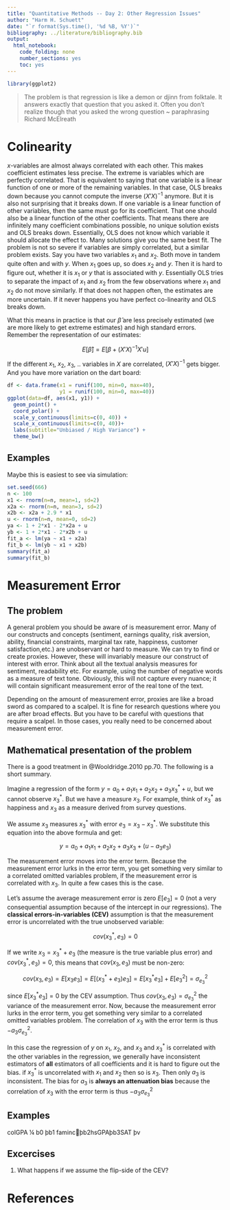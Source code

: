 ```yaml
---
title: "Quantitative Methods -- Day 2: Other Regression Issues"
author: "Harm H. Schuett"
date: "`r format(Sys.time(), '%d %B, %Y')`"
bibliography: ../literature/bibliography.bib
output: 
  html_notebook: 
    code_folding: none
    number_sections: yes
    toc: yes
---
```



```r
library(ggplot2)
```

> The problem is that regression is like a demon or djinn from folktale. It answers exactly that question that you asked it. Often you don't realize though that you asked the wrong question ~ paraphrasing Richard McElreath


# Colinearity

$x$-variables are almost always correlated with each other. This makes coefficient estimates less precise. The extreme is variables which are perfectly correlated. That is equivalent to saying that one variable is a linear function of one or more of the remaining variables. In that case, OLS breaks down because you cannot compute the inverse $(X'X)^{-1}$ anymore. But it is also not surprising that it breaks down. If one variable is a linear function of other variables, then the same must go for its coefficient. That one should also be a linear function of the other coefficients. That means there are infinitely many coefficient combinations possible, no unique solution exists and OLS breaks down. Essentially, OLS does not know which variable it should allocate the effect to. Many solutions give you the same best fit. The problem is not so severe if variables are simply correlated, but a similar problem exists. Say you have two variables $x_1$ and $x_2$. Both move in tandem quite often and with $y$. When $x_1$ goes up, so does $x_2$ and $y$. Then it is hard to figure out, whether it is $x_1$ or $y$ that is associated with $y$. Essentially OLS tries to separate the impact of $x_1$ and $x_2$ from the few observations where $x_1$ and $x_2$ do not move similarly. If that does not happen often, the estimates are more uncertain. If it never happens you have perfect co-linearity and OLS breaks down.

What this means in practice is that our $\hat{\beta}$ are less precisely estimated (we are more likely to get extreme estimates) and high standard errors. Remember the representation of our estimates:

$$E[\hat{\beta}] = E[\beta + (X'X)^{-1}X'u]$$

If the different $x_1$, $x_2$, $x_3$, .. variables in $X$ are correlated, $(X'X)^{-1}$ gets bigger. And you have more variation on the dart board:

```r
df <- data.frame(x1 = runif(100, min=0, max=40),
                 y1 = runif(100, min=0, max=40))
ggplot(data=df, aes(x1, y1)) +
  geom_point() +
  coord_polar() +
  scale_y_continuous(limits=c(0, 40)) +
  scale_x_continuous(limits=c(0, 40))+
  labs(subtitle="Unbiased / High Variance") +
  theme_bw()
```

## Examples

Maybe this is easiest to see via simulation:

```r
set.seed(666)
n <- 100
x1 <- rnorm(n=n, mean=1, sd=2)
x2a <- rnorm(n=n, mean=3, sd=2)
x2b <- x2a + 2.9 * x1
u <- rnorm(n=n, mean=0, sd=2)
ya <- 1 + 2*x1 - 2*x2a + u
yb <- 1 + 2*x1 - 2*x2b + u
fit_a <- lm(ya ~ x1 + x2a)
fit_b <- lm(yb ~ x1 + x2b)
summary(fit_a)
summary(fit_b)
```




# Measurement Error

## The problem
A general problem you should be aware of is measurement error. Many of our constructs and concepts (sentiment, earnings quality, risk aversion, ability, financial constraints, marginal tax rate, happiness, customer satisfaction,etc.) are unobservant or hard to measure. We can try to find or create proxies. However, these will invariably measure our construct of interest with error. Think about all the textual analysis measures for sentiment, readability etc. For example, using the number of negative words as a measure of text tone. Obviously, this will not capture every nuance; it will contain significant measurement error of the real tone of the text. 

Depending on the amount of measurement error, proxies are like a broad sword as compared to a scalpel. It is fine for research questions where you are after broad effects. But you have to be careful with questions that require a scalpel. In those cases, you really need to be concerned about measurement error. 

## Mathematical presentation of the problem

There is a good treatment in @Wooldridge.2010 pp.70. The following is a short summary.

Imagine a regression of the form $y = a_0 + a_1 x_1 + a_2 x_2 + a_3 x^*_3 + u$, but we cannot observe $x^*_3$. But we have a measure $x_3$. For example, think of $x^*_3$ as happiness and $x_3$ as a measure derived from survey questions. 

We assume $x_3$ measures $x^*_3$ with error $e_3 = x_3 - x^*_3$. We substitute this equation into the above formula and get:

$$y = a_0 + a_1 x_1 + a_2 x_2 + a_3 x_3 + (u - a_3e_3)$$

The measurement error moves into the error term. Because the measurement error lurks in the error term, you get something very similar to a correlated omitted variables problem, if the measurement error is correlated with $x_3$. In quite a few cases this is the case. 

Let's assume the average measurement error is zero $E[e_3]=0$ (not a very consequential assumption because of the intercept in our regressions). The **classical errors-in-variables (CEV)** assumption is that the measurement error is uncorrelated with the true unobserved variable:

$$cov(x^*_3, e_3)=0$$

If we write $x_3 = x^*_3 + e_3$ (the measure is the true variable plus error) and $cov(x^*_3, e_3)=0$, this means that $cov(x_3, e_3)$ must be non-zero:

$$cov(x_3, e_3) = E[x_3e_3] = E[(x^*_3+e_3)e_3] = E[x^*_3e_3] + E[e^2_3] = \sigma^2_{e_3}$$

since $E[x^*_3e_3] = 0$ by the CEV assumption. Thus $cov(x_3, e_3)=\sigma^2_{e_3}$ the variance of the measurement error. Now, because the measurement error lurks in the error term, you get something very similar to a correlated omitted variables problem. The correlation of $x_3$ with the error term is thus $-a_3\sigma^2_{e_3}$.

In this case the regression of $y$ on $x_1$, $x_2$, and $x_3$ and $x^*_3$ is correlated with the other variables in the regression, we generally have inconsistent estimators of **all** estimators of all coefficients and it is hard to figure out the bias. if $x^*_3$ is uncorrelated with $x_1$ and $x_2$ then so is $x_3$. Then only $a_3$ is inconsistent. The bias for $a_3$ is **always an attenuation bias** because the correlation of $x_3$ with the error term is thus $-a_3\sigma^2_{e_3}$

## Examples

colGPA ¼ b0 þb1 famincþb2hsGPAþb3SAT þv 

## Excercises

1. What happens if we assume the flip-side of the CEV?



# References
